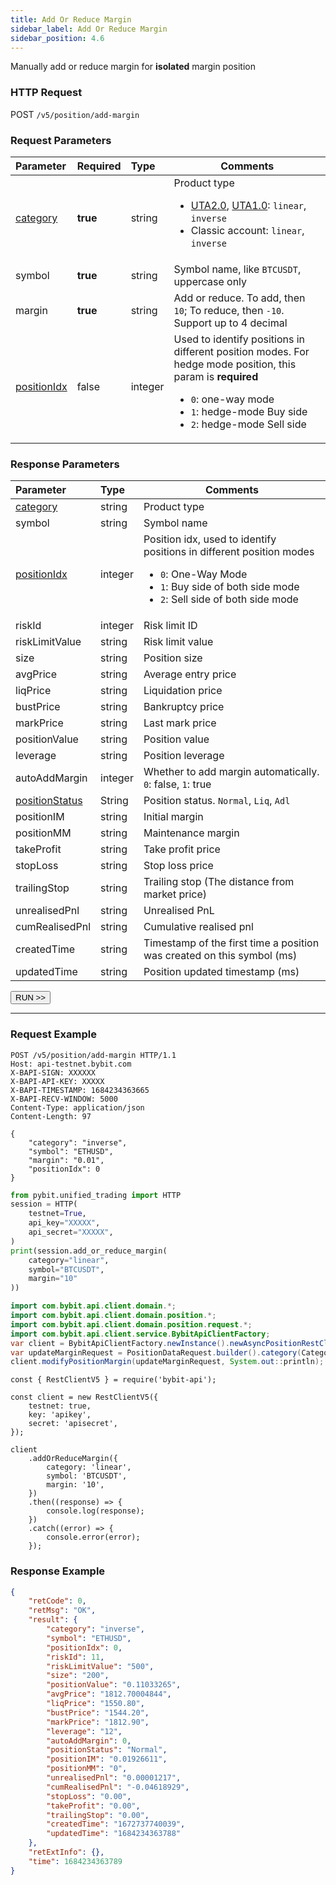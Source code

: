 ```yaml
---
title: Add Or Reduce Margin
sidebar_label: Add Or Reduce Margin
sidebar_position: 4.6
---
```


Manually add or reduce margin for **isolated** margin position

### HTTP Request
POST `/v5/position/add-margin`

### Request Parameters
| Parameter | Required | Type | Comments|
|:----- |:-------|:-----|------ |
|[category](../enum#category) |**true** |string |Product type <ul><li>[UTA2.0](../acct-mode#uta-20), [UTA1.0](../acct-mode#uta-10): `linear`, `inverse`</li><li>Classic account: `linear`, `inverse`</li></ul>|
|symbol |**true** |string |Symbol name, like `BTCUSDT`, uppercase only |
|margin |**true** |string |Add or reduce. To add, then `10`; To reduce, then `-10`. Support up to 4 decimal |
|[positionIdx](../enum#positionidx) |false |integer |Used to identify positions in different position modes. For hedge mode position, this param is **required**<ul><li>`0`: one-way mode</li><li>`1`: hedge-mode Buy side</li><li>`2`: hedge-mode Sell side</li></ul>|

### Response Parameters
| Parameter | Type | Comments|
|:----- |:-----|----- |
|[category](../enum#category) |string  |Product type |
|symbol |string  |Symbol name |
|[positionIdx](../enum#positionidx) | integer |Position idx, used to identify positions in different position modes<ul><li>`0`: One-Way Mode</li><li>`1`: Buy side of both side mode</li><li>`2`: Sell side of both side mode</li></ul>|
|riskId |integer |Risk limit ID|
|riskLimitValue |string  | Risk limit value|
|size |string  |Position size |
|avgPrice |string  |Average entry price |
|liqPrice | string  |Liquidation price |
|bustPrice | string  |Bankruptcy price|
|markPrice | string  |Last mark price |
|positionValue | string  |Position value|
|leverage | string  |Position leverage|
|autoAddMargin | integer |Whether to add margin automatically. `0`: false, `1`: true|
|[positionStatus](../enum#positionstatus) | String |Position status. `Normal`, `Liq`, `Adl` |
|positionIM | string  |Initial margin |
|positionMM | string  |Maintenance margin|
|takeProfit | string  |Take profit price|
|stopLoss | string  |Stop loss price|
|trailingStop | string  |Trailing stop (The distance from market price)|
|unrealisedPnl | string  |Unrealised PnL|
|cumRealisedPnl | string  |Cumulative realised pnl|
|createdTime | string  |Timestamp of the first time a position was created on this symbol (ms)|
|updatedTime | string  |Position updated timestamp (ms)|

<a href="/api-explorer/v5/position/manual-add-margin"><Button>RUN >></Button></a>

---

### Request Example

<Tabs groupId="programming-languages">
<TabItem value="http" label="HTTP">

```http
POST /v5/position/add-margin HTTP/1.1
Host: api-testnet.bybit.com
X-BAPI-SIGN: XXXXXX
X-BAPI-API-KEY: XXXXX
X-BAPI-TIMESTAMP: 1684234363665
X-BAPI-RECV-WINDOW: 5000
Content-Type: application/json
Content-Length: 97

{
    "category": "inverse",
    "symbol": "ETHUSD",
    "margin": "0.01",
    "positionIdx": 0
}
```

</TabItem>
<TabItem value="python" label="Python">

```python
from pybit.unified_trading import HTTP
session = HTTP(
    testnet=True,
    api_key="XXXXX",
    api_secret="XXXXX",
)
print(session.add_or_reduce_margin(
    category="linear",
    symbol="BTCUSDT",
    margin="10"
))
```

</TabItem>
<TabItem value="java" label="Java">

```java
import com.bybit.api.client.domain.*;
import com.bybit.api.client.domain.position.*;
import com.bybit.api.client.domain.position.request.*;
import com.bybit.api.client.service.BybitApiClientFactory;
var client = BybitApiClientFactory.newInstance().newAsyncPositionRestClient();
var updateMarginRequest = PositionDataRequest.builder().category(CategoryType.INVERSE).symbol("ETHUSDT").margin("0.0001").build();
client.modifyPositionMargin(updateMarginRequest, System.out::println);
```

</TabItem>
<TabItem value="Node" label="Node.js">

```n4js
const { RestClientV5 } = require('bybit-api');

const client = new RestClientV5({
    testnet: true,
    key: 'apikey',
    secret: 'apisecret',
});

client
    .addOrReduceMargin({
        category: 'linear',
        symbol: 'BTCUSDT',
        margin: '10',
    })
    .then((response) => {
        console.log(response);
    })
    .catch((error) => {
        console.error(error);
    });
```

</TabItem>
</Tabs>

### Response Example

```json
{
    "retCode": 0,
    "retMsg": "OK",
    "result": {
        "category": "inverse",
        "symbol": "ETHUSD",
        "positionIdx": 0,
        "riskId": 11,
        "riskLimitValue": "500",
        "size": "200",
        "positionValue": "0.11033265",
        "avgPrice": "1812.70004844",
        "liqPrice": "1550.80",
        "bustPrice": "1544.20",
        "markPrice": "1812.90",
        "leverage": "12",
        "autoAddMargin": 0,
        "positionStatus": "Normal",
        "positionIM": "0.01926611",
        "positionMM": "0",
        "unrealisedPnl": "0.00001217",
        "cumRealisedPnl": "-0.04618929",
        "stopLoss": "0.00",
        "takeProfit": "0.00",
        "trailingStop": "0.00",
        "createdTime": "1672737740039",
        "updatedTime": "1684234363788"
    },
    "retExtInfo": {},
    "time": 1684234363789
}
```
